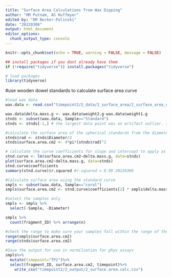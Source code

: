 ```yaml
---
title: "Surface Area Calculations from Wax Dipping"
author: "HM Putnam, AS Huffmyer"
edited by: "DM Becker-Polinski"
date: "20220306"
output: html_document
editor_options: 
  chunk_output_type: console
---
```


```r
knitr::opts_chunk$set(echo = TRUE, warning = FALSE, message = FALSE)

## install packages if you dont already have them
if (!require("tidyverse")) install.packages("tidyverse")

# load packages
library(tidyverse)
```

#use wooden dowel standards to calculate surface area curve 
```r

#load wax data
wax.data <- read.csv("timepoint2/2_data/2_surface_area/2_surface_area_data.csv", header=TRUE)

wax.data$delta.mass.g <- wax.data$weight2.g-wax.data$weight1.g
stnds <- subset(wax.data, Sample=="Standard")
stnds <- stnds[-1,] # the largest data point was an artifact outlier. It was removed, as it had bubbles of air escape the wooden sphere, leaving gaps in the wax

#calculate the surface area of the spherical standards from the diameter
stnds$rad <- stnds$Diameter/2
stnds$surface.area.cm2 <- 4*pi*(stnds$rad)^2

# calculate the curve coefficients for slope and intercept to apply as the standard
stnd.curve <- lm(surface.area.cm2~delta.mass.g, data=stnds)
plot(surface.area.cm2~delta.mass.g, data=stnds)
stnd.curve$coefficients
summary(stnd.curve)$r.squared #r-squared = 0.99 20220306


```


```r
#Calculate surface area using the standard curve
smpls <- subset(wax.data, Sample=="coral")
smpls$surface.area.cm2 <- stnd.curve$coefficients[2] * smpls$delta.mass.g + stnd.curve$coefficients[1]

#select the samples only
smpls <- smpls %>%
  select(-Sample, -Diameter)

smpls %>%
  count(fragment_ID) %>% arrange(n)

#check the range to make sure your samples fall within the range of the standards
range(smpls$surface.area.cm2)
range(stnds$surface.area.cm2)

#Save the output for use in normilzation for phys assays
smpls%>%
  mutate(timepoint="TP2")%>%
  select(fragment_ID, surface.area.cm2, timepoint)%>%
    write_csv("timepoint2/2_output/2_surface.area.calc.csv")
```

